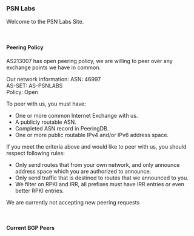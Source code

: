 
<div>
<h3>PSN Labs</h3>
<p>Welcome to the PSN Labs Site.</p>
<br />
<h4>Peering Policy</h4>
<p>AS213007 has open peering policy, we are willing to peer over any exchange points we have in common.</p>
<p>
    Our network information:
    ASN: 46997 <br />
    AS-SET: AS-PSNLABS <br />
    Policy: Open <br />
</p>
<p>
    To peer with us, you must have:
    <ul>
        <li>
            One or more common Internet Exchange with us.
        </li>
        <li>
            A publicly routable ASN.
        </li>
        <li>
            Completed ASN record in PeeringDB.
        </li>
        <li>
            One or more public routable IPv4 and/or IPv6 address space.
        </li>
    </ul>
</p>
<p>
    If you meet the criteria above and would like to peer with us, you should respect following rules:
    <ul>
        <li>
            Only send routes that from your own network, and only announce address space which you are authorized to announce.
        </li>
        <li>Only send traffic that is destined to routes that we announced to you.</li>
        <li>
            We filter on RPKI and IRR, all prefixes must have IRR entries or even better RPKI entries.
        </li>
    </ul>
</p>
<p>We are currently not accepting new peering requests</p>
<br />
<h4>Current BGP Peers</h4>
<GetPeers />
</div>
